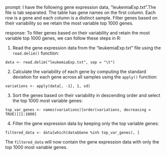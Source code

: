 prompt:
I have the following gene expression data, "leukemiaExp.txt".The file is tab separated. The table has gene names on the first column. Each row is a gene and each column is a distinct sample.  Filter genes based on their variability so we retain the most variable top 1000 genes. 

response:
To filter genes based on their variability and retain the most variable top 1000 genes, we can follow these steps in R:

1. Read the gene expression data from the "leukemiaExp.txt" file using the `read.delim()` function:

```
data <- read.delim("leukemiaExp.txt", sep = "\t")
```

2. Calculate the variability of each gene by computing the standard deviation for each gene across all samples using the `apply()` function:

```
variations <- apply(data[, -1], 1, sd)
```

3. Sort the genes based on their variability in descending order and select the top 1000 most variable genes:

```
top_var_genes <- names(variations)[order(variations, decreasing = TRUE)][1:1000]
```

4. Filter the gene expression data by keeping only the top variable genes:

```
filtered_data <- data[which(data$Gene %in% top_var_genes), ]
```

The `filtered_data` will now contain the gene expression data with only the top 1000 most variable genes.
